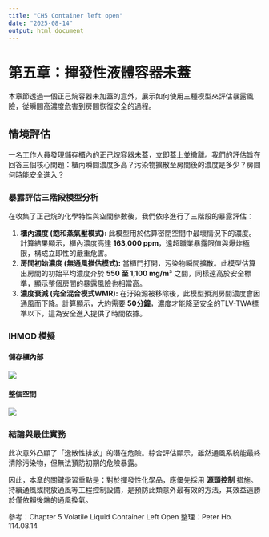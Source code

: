 ```yaml
---
title: "CH5 Container left open"
date: "2025-08-14"
output: html_document
---
```


# **第五章：揮發性液體容器未蓋**

本章節透過一個正己烷容器未加蓋的意外，展示如何使用三種模型來評估暴露風險，從瞬間高濃度危害到房間恢復安全的過程。

## **情境評估**

一名工作人員發現儲存櫃內的正己烷容器未蓋，立即蓋上並撤離。我們的評估旨在回答三個核心問題：櫃內瞬間濃度多高？污染物擴散至房間後的濃度是多少？房間何時能安全進入？

### **暴露評估三階段模型分析**

在收集了正己烷的化學特性與空間參數後，我們依序進行了三階段的暴露評估：

1.  **櫃內濃度 (飽和蒸氣壓模式):** 此模型用於估算密閉空間中最壞情況下的濃度。計算結果顯示，櫃內濃度高達 **163,000 ppm**，遠超職業暴露限值與爆炸極限，構成立即性的嚴重危害。\
2.  **房間初始濃度 (無通風推估模式):** 當櫃門打開，污染物瞬間擴散。此模型估算出房間的初始平均濃度介於 **550 至 1,100 mg/m³** 之間，同樣遠高於安全標準，顯示整個房間的暴露風險也相當高。\
3.  **濃度衰減 (完全混合模式WMR):** 在汙染源被移除後，此模型預測房間濃度會因通風而下降。計算顯示，大約需要 **50分鐘**，濃度才能降至安全的TLV-TWA標準以下，這為安全進入提供了時間依據。

### **IHMOD 模擬**

#### 儲存櫃內部

![](docs\images\CH5-1.png)

#### 整個空間

![](docs\images\CH5-2.png)

### **結論與最佳實務**

此次意外凸顯了「逸散性排放」的潛在危險。綜合評估顯示，雖然通風系統能最終清除污染物，但無法預防初期的危險暴露。

因此，本章的關鍵學習重點是：對於揮發性化學品，應優先採用 **源頭控制** 措施。持續通風或開放通風等工程控制設備，是預防此類意外最有效的方法，其效益遠勝於僅依賴後端的通風換氣。

參考：Chapter 5 Volatile Liquid Container Left Open 整理：Peter Ho. 114.08.14
